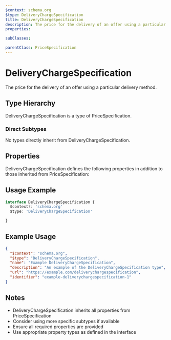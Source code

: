 ```yaml
---
$context: schema.org
$type: DeliveryChargeSpecification
title: DeliveryChargeSpecification
description: The price for the delivery of an offer using a particular delivery method.
properties:

subClasses:

parentClass: PriceSpecification
---
```


# DeliveryChargeSpecification

The price for the delivery of an offer using a particular delivery method.

## Type Hierarchy

DeliveryChargeSpecification is a type of PriceSpecification.

### Direct Subtypes

No types directly inherit from DeliveryChargeSpecification.

## Properties

DeliveryChargeSpecification defines the following properties in addition to those inherited from PriceSpecification:



## Usage Example

```typescript
interface DeliveryChargeSpecification {
  $context?: 'schema.org'
  $type: 'DeliveryChargeSpecification'

}
```

## Example Usage

```json
{
  "$context": "schema.org",
  "$type": "DeliveryChargeSpecification",
  "name": "Example DeliveryChargeSpecification",
  "description": "An example of the DeliveryChargeSpecification type",
  "url": "https://example.com/deliverychargespecification",
  "identifier": "example-deliverychargespecification-1"
}
```

## Notes

- DeliveryChargeSpecification inherits all properties from PriceSpecification
- Consider using more specific subtypes if available
- Ensure all required properties are provided
- Use appropriate property types as defined in the interface
